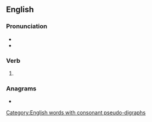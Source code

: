 ==English==

===Pronunciation===
* {{IPA|/ʌpˈhɛld/|lang=en}}
* {{rhymes|ɛld|lang=en}}

===Verb===
{{head|en|verb form}}

# {{en-past of|uphold}}

===Anagrams===
* {{anagrams|en|held up}}

[[Category:English words with consonant pseudo-digraphs]]